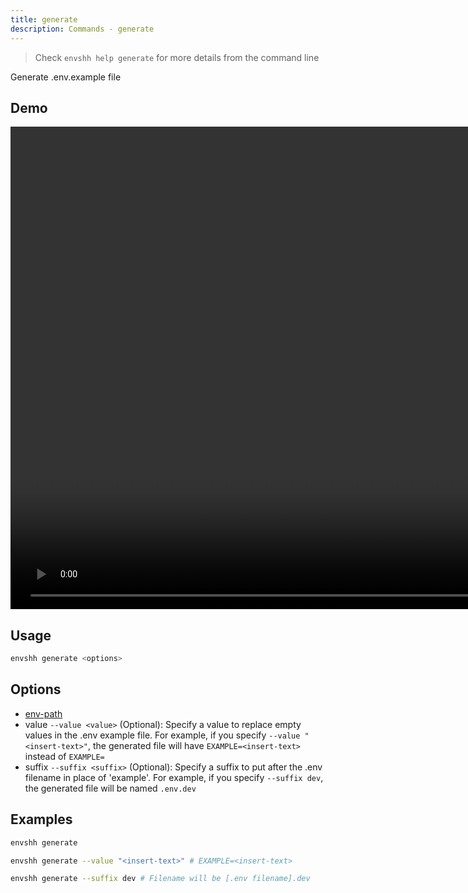 ```yaml
---
title: generate
description: Commands - generate
---
```



> Check `envshh help generate` for more details from the command line

Generate .env.example file

## Demo

<video width="1478" height="772" controls>
  <source src={generateTutorial} type="video/webm" />
</video>

## Usage

```sh
envshh generate <options>
```

## Options

- [env-path](/envshh/core-concepts/03-env-path)
- value `--value <value>` (Optional):
  Specify a value to replace empty values in the .env example file. For example, if you specify `--value "<insert-text>"`, the generated file will have `EXAMPLE=<insert-text>` instead of `EXAMPLE=`
- suffix `--suffix <suffix>` (Optional):
  Specify a suffix to put after the .env filename in place of 'example'. For example, if you specify `--suffix dev`, the generated file will be named `.env.dev`

## Examples

```sh
envshh generate
```

```sh
envshh generate --value "<insert-text>" # EXAMPLE=<insert-text>
```

```sh
envshh generate --suffix dev # Filename will be [.env filename].dev
```
